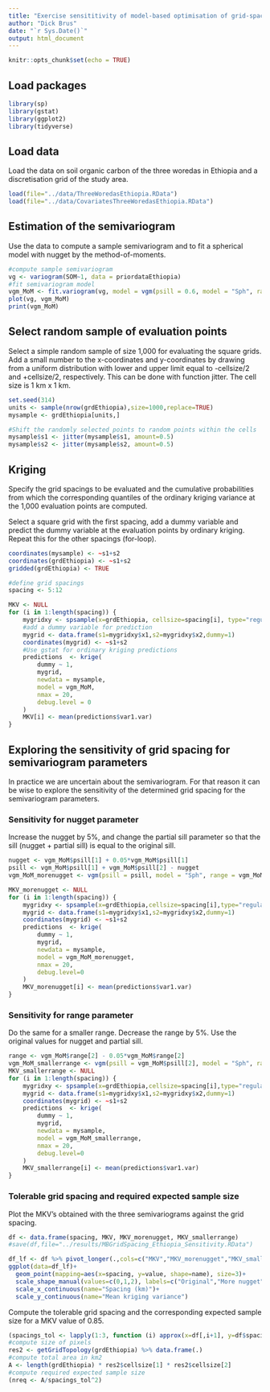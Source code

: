 ```yaml
---
title: "Exercise sensititivity of model-based optimisation of grid-spacing to semivariogram parameters."
author: "Dick Brus"
date: "`r Sys.Date()`"
output: html_document
---
```


```r
knitr::opts_chunk$set(echo = TRUE)
```

## Load packages

```r
library(sp)
library(gstat)
library(ggplot2)
library(tidyverse)
```

## Load data

Load the data on soil organic carbon of the three woredas in Ethiopia and a discretisation grid of the study area. 

```r
load(file="../data/ThreeWoredasEthiopia.RData")
load(file="../data/CovariatesThreeWoredasEthiopia.RData")
```

## Estimation of the semivariogram

Use the data to compute a sample semivariogram and to fit a spherical model with nugget by the method-of-moments.

```r
#compute sample semivariogram
vg <- variogram(SOM~1, data = priordataEthiopia)
#fit semivariogram model
vgm_MoM <- fit.variogram(vg, model = vgm(psill = 0.6, model = "Sph", range = 40, nugget = 0.6))
plot(vg, vgm_MoM)
print(vgm_MoM)
```

## Select random sample of evaluation points

Select a simple random sample of size 1,000 for evaluating the square grids. Add a small number to the x-coordinates and y-coordinates by drawing from a uniform distribution with lower and upper limit equal to -cellsize/2 and +cellsize/2, respectively. This can be done with function jitter. The cell size is 1 km x 1 km.

```r
set.seed(314)
units <- sample(nrow(grdEthiopia),size=1000,replace=TRUE)
mysample <- grdEthiopia[units,]

#Shift the randomly selected points to random points within the cells
mysample$s1 <- jitter(mysample$s1, amount=0.5)
mysample$s2 <- jitter(mysample$s2, amount=0.5)
```

## Kriging

Specify the grid spacings to be evaluated and the cumulative probabilities from which the corresponding quantiles of the ordinary kriging variance at the 1,000 evaluation points are computed. 

Select a square grid with the first spacing, add a dummy variable and predict the dummy variable at the evaluation points by ordinary kriging.  Repeat this for the other spacings (for-loop).

```r
coordinates(mysample) <- ~s1+s2
coordinates(grdEthiopia) <- ~s1+s2
gridded(grdEthiopia) <- TRUE

#define grid spacings
spacing <- 5:12

MKV <- NULL
for (i in 1:length(spacing)) {
    mygridxy <- spsample(x=grdEthiopia, cellsize=spacing[i], type="regular", offset=c(0.5,0.5))
    #add a dummy variable for prediction
    mygrid <- data.frame(s1=mygridxy$x1,s2=mygridxy$x2,dummy=1)
    coordinates(mygrid) <- ~s1+s2
    #Use gstat for ordinary kriging predictions
    predictions  <- krige(
        dummy ~ 1,
        mygrid,
        newdata = mysample,
        model = vgm_MoM,
        nmax = 20,
        debug.level = 0 
    )
    MKV[i] <- mean(predictions$var1.var)
}
```


## Exploring the sensitivity of grid spacing for semivariogram parameters

In practice we are uncertain about the semivariogram. For that reason it can be wise to explore the sensitivity of the determined grid spacing for the semivariogram parameters. 

### Sensitivity for nugget parameter

Increase the nugget by 5\%, and change the partial sill parameter so that the sill (nugget + partial sill) is equal to the original sill. 

```r
nugget <- vgm_MoM$psill[1] + 0.05*vgm_MoM$psill[1]
psill <- vgm_MoM$psill[1] + vgm_MoM$psill[2] - nugget
vgm_MoM_morenugget <- vgm(psill = psill, model = "Sph", range = vgm_MoM$range[2], nugget = nugget)

MKV_morenugget <- NULL
for (i in 1:length(spacing)) {
    mygridxy <- spsample(x=grdEthiopia,cellsize=spacing[i],type="regular",offset=c(0.5,0.5))
    mygrid <- data.frame(s1=mygridxy$x1,s2=mygridxy$x2,dummy=1)
    coordinates(mygrid) <- ~s1+s2
    predictions  <- krige(
        dummy ~ 1,
        mygrid,
        newdata = mysample,
        model = vgm_MoM_morenugget,
        nmax = 20,
        debug.level=0
    )
    MKV_morenugget[i] <- mean(predictions$var1.var)
}
```

### Sensitivity for range parameter

Do the same for a smaller range. Decrease the range by 5\%. Use the original values for nugget and partial sill.

```r
range <- vgm_MoM$range[2] - 0.05*vgm_MoM$range[2]
vgm_MoM_smallerrange <- vgm(psill = vgm_MoM$psill[2], model = "Sph", range = 30, nugget = vgm_MoM$psill[1])
MKV_smallerrange <- NULL
for (i in 1:length(spacing)) {
    mygridxy <- spsample(x=grdEthiopia,cellsize=spacing[i],type="regular",offset=c(0.5,0.5))
    mygrid <- data.frame(s1=mygridxy$x1,s2=mygridxy$x2,dummy=1)
    coordinates(mygrid) <- ~s1+s2
    predictions  <- krige(
        dummy ~ 1,
        mygrid,
        newdata = mysample,
        model = vgm_MoM_smallerrange,
        nmax = 20,
        debug.level=0
    )
    MKV_smallerrange[i] <- mean(predictions$var1.var)
}
```


### Tolerable grid spacing and required expected sample size

Plot the MKV's obtained  with the three semivariograms against the grid spacing. 

```r
df <- data.frame(spacing, MKV, MKV_morenugget, MKV_smallerrange)
#save(df,file="../results/MBGridSpacing_Ethiopia_Sensitivity.RData")

df_lf <- df %>% pivot_longer(.,cols=c("MKV","MKV_morenugget","MKV_smallerrange"))
ggplot(data=df_lf)+
  geom_point(mapping=aes(x=spacing, y=value, shape=name), size=3)+
  scale_shape_manual(values=c(0,1,2), labels=c("Original","More nugget","Smaller range"), name="Semivariogram") +
  scale_x_continuous(name="Spacing (km)")+
  scale_y_continuous(name="Mean kriging variance")
```

Compute the tolerable grid spacing and the corresponding expected sample size for a MKV value of 0.85.

```r
(spacings_tol <- lapply(1:3, function (i) approx(x=df[,i+1], y=df$spacing, xout=0.85)$y) %>% as.numeric(.))
#compute size of pixels
res2 <- getGridTopology(grdEthiopia) %>% data.frame(.)
#compute total area in km2
A <- length(grdEthiopia) * res2$cellsize[1] * res2$cellsize[2]
#compute required expected sample size
(nreq <- A/spacings_tol^2)

```

